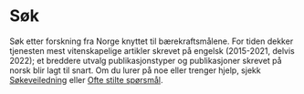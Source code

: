 # Søk

Søk etter forskning fra Norge knyttet til bærekraftsmålene. For tiden dekker tjenesten mest vitenskapelige artikler skrevet på engelsk 
(2015-2021, delvis 2022); et breddere utvalg publikasjonstyper og publikasjoner skrevet på norsk blir lagt til snart. 
Om du lurer på noe eller trenger hjelp, sjekk [Søkeveiledning](/hjelp/sokehjelp) eller [Ofte stilte spørsmål](/hjelp/ofte-stilte-sporsmal).


<Search />
